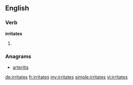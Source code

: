 ==English==

===Verb===
'''irritates'''

# {{third-person singular of|irritate}}

===Anagrams===
* [[arteritis#English|arteritis]]

[[de:irritates]]
[[fr:irritates]]
[[my:irritates]]
[[simple:irritates]]
[[vi:irritates]]